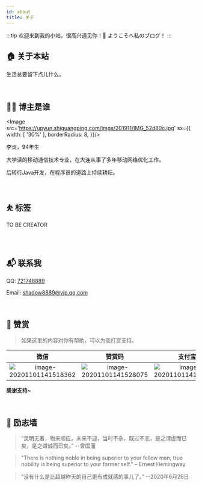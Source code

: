 ```yaml
---
id: about
title: 关于
---
```



:::tip
欢迎来到我的小站，很高兴遇见你！🤝
ようこそへ私のブログ！
:::

## 🏠 关于本站

生活总要留下点儿什么。

<br/>

## 👨‍💻 博主是谁
<Image src='https://upyun.shiguangping.com/imgs/201911/IMG_52d80c.jpg' sx={{
  width: [ '30%' ],
  borderRadius: 8,
}}/>

李炎，94年生

大学读的移动通信技术专业，在大连从事了多年移动网络优化工作。

后转行Java开发，在程序员的道路上持续耕耘。

[//]: # (从事开发至今约 <CodeDays /> 。)

<br/>

## ⛹ 标签

<RightAngleBadge>TO BE CREATOR</RightAngleBadge>

<br/>
<br/>

## 📬 联系我

QQ: [721748889](http://wpa.qq.com/msgrd?v=3&uin=721748889&site=qq&menu=yes)

Email: [shadow8889@vip.qq.com](mailto://shadow8889@vip.qq.com)

<br/>

## 🍙 赞赏

>如果这里的内容对你有帮助，可以为我打赏支持。

|                             微信                             |                            赞赏码                            |                            支付宝                            |
| :----------------------------------------------------------: | :----------------------------------------------------------: | :----------------------------------------------------------: |
| ![image-20201101141518362](https://upyun.shiguangping.com//imgs/20201101141518.png) | ![image-20201101141528075](https://upyun.shiguangping.com//imgs/20201101141528.png) | ![image-20201101141539236](https://upyun.shiguangping.com//imgs/20201101141539.png) |







[//]: # (| 昵称     | 金额 | 备注     |)

[//]: # (| -------- | ---- | -------- |)

[//]: # (| 海阔天空 | ￥10 | 微信赞赏 |)

**感谢支持~**

<br/>

## 👊 励志墙

>“灵明无著，物来顺应，未来不迎，当时不杂，既过不恋，是之谓虚而已矣，是之谓诚而已矣。” --曾国藩

>"There is nothing noble in being superior to your fellow man; true nobility is being superior to your former self." – Ernest Hemingway

>“没有什么是比超越昨天的自己更有成就感的事儿了。” --2020年6月26日